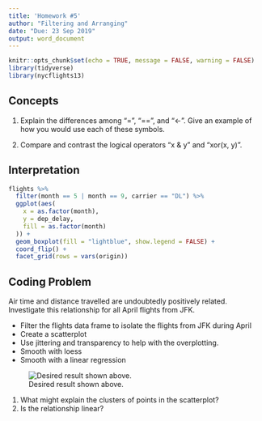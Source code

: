 ```yaml
---
title: 'Homework #5'
author: "Filtering and Arranging"
date: "Due: 23 Sep 2019"
output: word_document
---
```


```r
knitr::opts_chunk$set(echo = TRUE, message = FALSE, warning = FALSE)
library(tidyverse)
library(nycflights13)
```

## Concepts  

1.  Explain the differences among "=", "==", and "<-". Give an example of how you would use each of these symbols.

1.  Compare and contrast the logical operators "x & y" and "xor(x, y)".

## Interpretation

```r
flights %>%
  filter(month == 5 | month == 9, carrier == "DL") %>%
  ggplot(aes(
    x = as.factor(month),
    y = dep_delay,
    fill = as.factor(month)
  )) +
  geom_boxplot(fill = "lightblue", show.legend = FALSE) +
  coord_flip() +
  facet_grid(rows = vars(origin))
```

## Coding Problem

Air time and distance travelled are undoubtedly positively related. Investigate this relationship for all April flights from JFK.

*  Filter the flights data frame to isolate the flights from JFK during April
*  Create a scatterplot
*  Use jittering and transparency to help with the overplotting.
*  Smooth with loess
*  Smooth with a linear regression

![Desired result shown above.](http://govfinance.byu.edu/govfinance/classes/dataScience/homework/graphs/HW05.png)

1.  What might explain the clusters of points in the scatterplot?
2.  Is the relationship linear?

